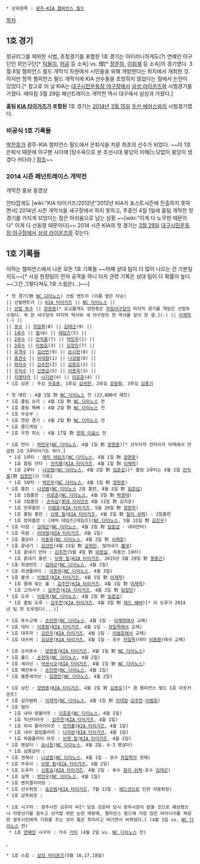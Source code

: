  * 상위항목 : [[광주-KIA 챔피언스 필드]]

[[목차]]
== 1호 경기 ==
정규리그를 제외한 시범, 초청경기를 포함한 1호 경기는 아이러니하게도(?) 연예인 야구단인 외인구단[* [[턱돌이]], [[허공]] 등 소속] vs. 恨[* [[정준하]], [[이휘재]] 등 소속]의 경기였다. 3월 8일 챔피언스 필드 개막식 차원에서 시민들을 위해 개방한다는 취지에서 개최한 것. 하지만 정작 챔피언스 필드 개막식에 KIA 선수들을 초빙하지 않았다는 점에서 논란이 있었다.[* 참고로 이 날 KIA는 [[대구시민운동장 야구장]]에서 [[삼성 라이온즈]]와 시범경기를 가졌다. 때마침 3월 29일 페넌트레이스 개막전 역시 대구에서 삼성과 가졌다.]

'''홈팀 [[KIA 타이거즈]]가 포함된''' 1호 경기는 [[2014년]] [[3월 15일]] [[두산 베어스]]와의 시범경기였다.

=== 비공식 1호 기록들 ===
[[박찬호]]가 광주-KIA 챔피언스 필드에서 은퇴식을 치룬 최초의 선수가 되었다. ~~이 1호 은퇴식 때문에 야구팬 사이에 [탕수육으로 본 조선시대 붕당의 이해|느닷없이 붕당이 생겼다 카더라.] [http://mlbpark.donga.com/mbs/articleV.php?mbsC=kbotown2&mbsIdx=375457 참조]~~
=== 2014 시즌 페넌트레이스 개막전 ===
{{{#!html
<iframe width="560" height="315" src="//www.youtube.com/embed/7AkTR37CM7A" frameborder="0" allowfullscreen></iframe>
}}}
개막전 홍보 동영상

안타깝게도 [wiki:"KIA 타이거즈/2012년"2012년 KIA가 포스트시즌에 진출하지 못하면서] 2014년 시즌 개막식을 새구장에서 하지 못하고, 주중인 4월 1일에 홈팀 개막전 첫 경기를 가지게 되었다는 점은 아쉬움으로 남는 상황.~~[wiki:"이게 다 노무현 때문이다" 이게 다 선동렬 때문이다]~~ 2014 시즌 KIA의 첫 경기는 [[3월 29일]] [[대구시민운동장 야구장]]에서 [[삼성 라이온즈]]와 갖는다.

== 1호 기록들 ==
이하는 챔피언스에서 나온 모든 1호 기록들 ~~어째 상대 팀이 더 많이 나오는 건 기분일지도~~[* 사실 원정팀이 먼저 공격을 하니 타자 관련 기록은 상대 팀이 더 확률이 높다. ~~그건 그렇다쳐도 1호 스윕은(...)~~]

 * 첫 경기(對 [[NC 다이노스]]) 선발 엔트리 (이름 옆은 타순)
 || 선발엔트리 || [[KIA 타이거즈]] || [[NC 다이노스]] ||
 || [[선발 투수]] || [[양현종]][* 공교롭게도 양현종은 [[무등야구장]]의 마지막 경기를 책임진 선발투수였다. 즉 한 야구장의 마지막 역사와 새 야구장의 첫 역사를 같이 한 셈.](-) || [[이재학]](-) ||
 || [[포수]] || [[차일목]](8) || [[김태군]](9) ||
 || [[1루수]] || [[브렛 필|필]](6) || [[에릭 테임즈|테임즈]](5) ||
 || [[2루수]] || [[안치홍]](7) || [[박민우]](1) ||
 || [[3루수]] || [[이범호]](3) || [[모창민]](7) ||
 || [[유격수]] || [[김선빈]](9) || [[손시헌]](8) ||
 || [[중견수]] || [[이대형]](1) || [[나성범]](6) ||
 || [[좌익수]] || [[김주찬]](2) || [[김종호]](2) ||
 || [[우익수]] || [[신종길]](5) || [[이종욱]](3) ||
 || [[지명타자]] || [[나지완]](4) || [[이호준]](4) ||
 * 1호 심판 : 주심 [[우효동]], 1루심 [[김귀한]], 2루심 [[강광회]], 3루심 [[김풍기]]

 * 첫 매진 : 4월 1일 對 [[NC 다이노스]] 전 (22,000석 매진)
 * 1호 홈팀 승리 : 4월 1일 對 [[NC 다이노스]] 전
 * 1호 홈팀 패배 : 4월 2일 對 [[NC 다이노스]] 전
 * 1호 무승부 : 
 * 1호 연장 경기 : 4월 2일 對 [[NC 다이노스]] 전
 * 1호 콜드게임 : 
 * 1호 우천 취소 : 4월 17일 對 [[한화 이글스]] 전

 * 1호 안타 : [[박민우]]([[NC 다이노스]], 4월 1일 對 [[양현종]])[* 선두타자 안타이자 아래에서 언급된 1호 3루타이기도 하다.]
  * 1호 1루타 : [[에릭 테임즈]]([[NC 다이노스]], 4월 1일 對 [[양현종]])
  * 1호 홈팀 안타 : [[안치홍]]([[KIA 타이거즈]], 4월 1일 對 [[이재학]])
  * 1호 2루타 : [[나성범]]([[NC 다이노스]], 4월 2일 對 [[임준섭]])[* 홈팀 2루타는 4월 2일 [[안치홍]](對 [[임창민]])이 기록]
  * 1호 3루타 : [[박민우]]([[NC 다이노스]], 4월 1일 對 [[양현종]])
 * 1호 홈런 : [[나성범]]([[NC 다이노스]] 2점 홈런, 4월 2일 對 [[임준섭]])
  * 1호 1점홈런 : [[이호준]]([[NC 다이노스]], 4월 3일 對 [[박경태]])
  * 1호 3점홈런 : [[손아섭]]([[롯데 자이언츠]] 4월 11일 對 김지훈)
  * 1호 만루홈런 : [[이범호]]([[KIA 타이거즈]], 5월 20일 對 [[정현욱]])
  * 1호 홈팀 홈런 : [[브렛 필]]([[KIA 타이거즈]], 4월 2일 對 [[찰리 쉬렉]]) - 2점홈런
  * 1호 장외홈런 : [에릭 테임즈|테임즈]([[NC 다이노스]], 5월 31일 對 [[김진우]])
 * 1호 타점 : [[김태군]]([[NC 다이노스]], 4월 2일 對 [[임준섭]] - 내야안타)
 * 1호 득점 : [[이대형]]([[KIA 타이거즈]], 4월 1일)
 * 1호 결승타 : [[이종욱]]([[NC 다이노스]], 4월 2일 對 [[서재응]])
 * 1호 끝내기 : [[김선빈]](4월 15일 對 [[김혁민]], 밀어내기 [[볼넷]])
  * 1호 끝내기 안타 : [[김주찬]](5월 4일 對 [[마정길]], 좌중간 1루타)
  * 1호 끝내기 홈런 : [[브렛 필]]([[KIA 타이거즈]], 2015년 3월 29일 對 [[봉중근]])
 * 1호 희생번트 : [[김태군]]([[NC 다이노스]], 4월 2일)
 * 1호 희생플라이 : [[이종욱]]([[NC 다이노스]], 4월 3일)
 * 1호 볼넷 : [[이범호]]([[KIA 타이거즈]], 4월 1일 對 [[이재학]])
  * 1호 몸에 맞는 볼 : [[김주찬]]([[KIA 타이거즈]], 4월 1일 對 [[이재학]])
  * 1호 고의사구 : [[김주찬]]([[KIA 타이거즈]], 4월 2일 對 [[임창민]])
 * 1호 도루 : [[이종욱]]([[NC 다이노스]], 4월 2일 對 [[임준섭]])
  * 1호 홈팀 도루 : [[김주찬]]([[KIA 타이거즈]], 4월 3일 對 [[태드 웨버]])[* 이 도루가 2014년 팀 첫 도루였다(...)]

 * 1호 투수교체 : [[손민한]]([[NC 다이노스]], 4월 1일 - [[이재학]]에서 교체)
 * 1호 대타 : [[이종환]]([[KIA 타이거즈]], 4월 1일 - [[차일목]]에서 교체)
 * 1호 대주자 : [[김민우(야구선수)|김민우]]([[KIA 타이거즈]], 4월 1일 - [[이범호]]에서 교체)
 * 1호 대수비 : [[김상훈]]([[KIA 타이거즈]], 4월 1일 - 포수 [[차일목]](대타 [[이종환]])에서 교체)

 * 1호 승리투수 : [[양현종]]([[KIA 타이거즈]], 4월 1일 對 [[NC 다이노스]])
 * 1호 홀드 : [[손정욱]]([[NC 다이노스]], 4월 2일)
 * 1호 세이브 : [[어센시오]]([[KIA 타이거즈]], 4월 1일 對 [[NC 다이노스]])
 * 1호 패전투수 : [[손민한]]([[NC 다이노스]], 4월 1일)
 * 1호 블론세이브 : [[임창민]]([[NC 다이노스]], 4월 2일)

 * 1호 삼진 : [[양현종]]([[KIA 타이거즈]], 4월 1일 對 [[김종호]])[* 겸 챔피언스 필드 1호 아웃카운트]
 * 1호 삼자범퇴 : [[이재학]]([[NC 다이노스]], 4월 1일 對 [[이대형]]-[[김주찬]]-[[이범호]])
 * 1호 범타
  * 1호 내야 땅볼아웃 : [[이호준]]([[NC 다이노스]], 4월 1일)
  * 1호 직선타아웃 : [[김주찬]]([[KIA 타이거즈]], 4월 1일)
  * 1호 외야 플라이아웃 : [[안치홍]]([[KIA 타이거즈]], 4월 1일)
  * 1호 내야 팝업플라이 : [[나지완]]([[KIA 타이거즈]], 4월 1일)
  * 1호 파울플라이 아웃 : [[브렛 필]]([[KIA 타이거즈]], 4월 2일)
 * 1호 병살타 : [[손시헌]]([[NC 다이노스]], 4월 2일. 6-3 병살타)
  * 1호 삼중살타 : 
 * 1호 견제사 : [[나성범]]([[NC 다이노스]], 4월 1일 - 포수 [[차일목]]의 견제)
 * 1호 주루사 : [[브렛 필]]([[KIA 타이거즈]], 4월 2일)
 * 1호 도루자 : [[신종길]]([[KIA 타이거즈]], 4월 2일 - 투수 [[찰리 쉬렉]]-포수 [[김태군]])
 * 1호 실책 : [[박민우]]([[NC 다이노스]], 4월 1일)
 * 1호 벤치클리어링 : 
 * 1호 선수퇴장 : [[송은범]]([[KIA 타이거즈]], 7월 12일 - [[빈볼|헤드샷]]으로 인한 자동퇴장)
 * 1호 감독퇴장 : 

 * 1호 시구자 : 광주시민 김유리 씨[* 당초 강운태 당시 광주시장이 맡을 것으로 예상됐으나 지방선거를 앞두고 선거법 위반 논란 때문에, 챔피언스 필드에 가장 많은 아이디어를 제공한 광주시민에게 기회를 주는 것이 좋은 취지라고 여기면서 바뀌었다.] (4월 1일 vs. [[NC 다이노스]] 전)
  * 1호 [[연예인]] 시구자 : 가수 [[거미(가수)|거미]] (4월 2일 vs. [[NC 다이노스]] 전)
, 
 * 1호 스윕 : [[삼성 라이온즈]](5월 16,17,18일)

